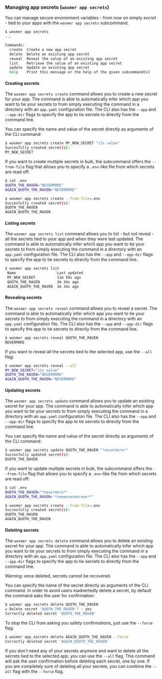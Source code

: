 
### Managing app secrets (`wasmer app secrets`)
You can manage secure environment variables - from now on simply _secret_ - tied to your
apps with the `wasmer app secrets` subcommand. 

```sh
$ wasmer app secrets
... 

Commands:
  create  Create a new app secret 
  delete  Delete an existing app secret
  reveal  Reveal the value of an existing app secret 
  list    Retrieve the value of an existing app secret 
  update  Update an existing app secret 
  help    Print this message or the help of the given subcommand(s)
```

#### Creating secrets
The `wasmer app secrets create` command allows you to create a new secret for
your app. The command is able to automatically infer which app you want to tie
your secrets to from simply executing the command in a directory with an
`app.yaml` configuration file. The CLI also has the `--app` and `--app-dir`
flags to specify the app to tie secrets to directly from the command line. 

You can specify the name and value of the secret directly as arguments of the
CLI command: 
```sh
$ wasmer app secrets create MY_NEW_SECRET "its value"
Succesfully created secret(s):
MY_NEW_SECRET
```

If you want to create multiple secrets in bulk, the subcommand offers the 
`--from-file` flag that allows you to specify a `.env`-like file from which 
secrets are read off: 
```sh 
$ cat .env
QUOTH_THE_RAVEN="NEVERMORE"
AGAIN_QUOTH_THE_RAVEN="NEVERMORE"

$ wasmer app secrets create --from-file=.env         
Succesfully created secret(s):
QUOTH_THE_RAVEN
AGAIN_QUOTH_THE_RAVEN
```

#### Listing secrets
The `wasmer app secrets list` command allows you to list - but not reveal - all
the secrets tied to your app and when they were last updated. The command is
able to automatically infer which app you want to tie your secrets to from
simply executing the command in a directory with an `app.yaml` configuration
file. The CLI also has the `--app` and `--app-dir` flags to specify the app to
tie secrets to directly from the command line. 

```sh
$ wasmer app secrets list        
 Name                   Last updated      
 MY_NEW_SECRET          11m 59s ago 
 QUOTH_THE_RAVEN        3m 34s ago  
 AGAIN_QUOTH_THE_RAVEN  3m 34s ago  
```

#### Revealing secrets 
The `wasmer app secrets reveal` command allows you to reveal a secret. The
command is able to automatically infer which app you want to tie your secrets
to from simply executing the command in a directory with an `app.yaml`
configuration file. The CLI also has the `--app` and `--app-dir` flags to
specify the app to tie secrets to directly from the command line. 

```sh
$ wasmer app secrets reveal QUOTH_THE_RAVEN
NEVERMORE
```

If you want to reveal all the secrets tied to the selected app, use the `--all` flag:
```sh
$ wasmer app secrets reveal --all                  
MY_NEW_SECRET="its value"
QUOTH_THE_RAVEN="NEVERMORE"
AGAIN_QUOTH_THE_RAVEN="NEVERMORE"
```

#### Updating secrets 
The `wasmer app secrets update` command allows you to update an existing secret for
your app. The command is able to automatically infer which app you want to tie
your secrets to from simply executing the command in a directory with an
`app.yaml` configuration file. The CLI also has the `--app` and `--app-dir`
flags to specify the app to tie secrets to directly from the command line. 

You can specify the name and value of the secret directly as arguments of the
CLI command: 
```sh
$ wasmer app secrets update QUOTH_THE_RAVEN "*nevermore*"
Succesfully updated secret(s):
QUOTH_THE_RAVEN
```

If you want to update multiple secrets in bulk, the subcommand offers the 
`--from-file` flag that allows you to specify a `.env`-like file from which 
secrets are read off: 
```sh 
$ cat .env
QUOTH_THE_RAVEN="*nevermore*"
AGAIN_QUOTH_THE_RAVEN="*neeeevermoreee!*"

$ wasmer app secrets create --from-file=.env         
Succesfully created secret(s):
QUOTH_THE_RAVEN
AGAIN_QUOTH_THE_RAVEN
```

#### Deleting secrets 
The `wasmer app secrets delete` command allows you to delete an existing secret for
your app. The command is able to automatically infer which app you want to tie
your secrets to from simply executing the command in a directory with an
`app.yaml` configuration file. The CLI also has the `--app` and `--app-dir`
flags to specify the app to tie secrets to directly from the command line. 

<Callout type='warning'>
Warning: once deleted, secrets cannot be recovered. 
</Callout>

You can specify the name of the secret directly as arguments of the
CLI command. In order to avoid users inadvertedly delete a secret, by default 
the command asks the user for confirmation:
```sh
$ wasmer app secrets delete QUOTH_THE_RAVEN 
✔ Delete secret 'QUOTH_THE_RAVEN'? · yes
Correctly deleted secret 'QUOTH_THE_RAVEN'
```

To stop the CLI from asking you safety confirmations, just use the `--force` flag: 
```sh
$ wasmer app secrets delete AGAIN_QUOTH_THE_RAVEN --force
Correctly deleted secret 'AGAIN_QUOTH_THE_RAVEN'
```

If you don't need any of your secrets anymore and want to delete all 
the secrets tied to the selected app, you can use the `--all` flag. This command will 
ask the user confirmation before deleting each secret, one by one. 
If you are completely sure of deleting all your secrets, you can combine the `--all` flag 
with the `--force` flag. 

